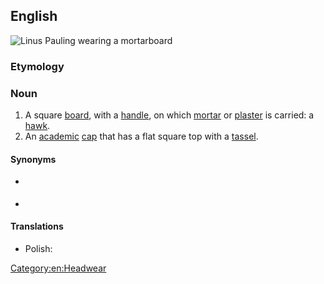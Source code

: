 ==English==
[[Image:LinusPaulingGraduation1922.jpg|thumb|Linus Pauling wearing a mortarboard]]
{{wikipedia|Square academic cap}}

===Etymology===
{{compound|en|mortar|board}}

===Noun===
{{en-noun}}

# A square [[board]], with a [[handle]], on which [[mortar]] or [[plaster]] is carried: a [[hawk#Etymology 2|hawk]].
# An [[academic]] [[cap]] that has a flat square top with a [[tassel]].

====Synonyms====
* {{sense|tool}} {{l|en|hawk}}
* {{sense|clothing}} {{l|en|cap}}

====Translations====
{{trans-top|cap}}
{{trans-mid}}
* Polish: {{t+|pl|biret|m}}
{{trans-bottom}}

[[Category:en:Headwear]]